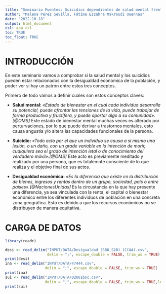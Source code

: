 ```yaml
---
title: "Seminario Fuentes: Suicidios dependientes de salud mental frente a desigualdades económicas"
author: "Malena Pérez Sevilla, Fátima Ezzahra Makroudi Ouennas"
date: "2022-10-18"
output: html_document
csl: apa.csl
toc: TRUE
toc_float: TRUE
---
```

# INTRODUCCIÓN

En este seminario vamos a comprobar si la salud mental y los suicidios pueden estar relacionados con la desigualdad económica de la población, y poder ver si hay un patrón entre estos tres conceptos.

Primero de todo vamos a definir cuales son estos conceptos claves:

* **Salud mental:**
*«Estado de bienestar en el cual cada individuo desarrolla su potencial, puede afrontar las tensiones de la vida, puede trabajar de forma productiva y fructífera, y puede aportar algo a su comunidad».[@OMS]*
Este estado de bienestar mental muchas veces es alterado por perturvaciones, por lo que puede derivar a trastornos mentales, esto causa angustia y/o altera las capacidades funcionales de la persona.

* **Suicidio:**
*«Todo acto por el que un individuo se causa a sí mismo una lesión, o un daño, con un grado variable en la intención de morir, cualquiera sea el grado de intención letal o de conocimiento del verdadero móvil».[@OMS]*
Este acto es previamente meditado y realizado por una persona, que es totalemnte consciente de lo que realiza y el objetivo final de sus actos.

* **Desigualdad económica:**
*«Es la diferencia que existe en la distribución de bienes, ingresos y rentas dentro de un grupo, sociedad, país o entre países».[@NacionesUnidas]*
Es la circustancia en la que hay presente una diferencia, ya sea vinculada con la renta, el capital o bienestar económico entre los diferentes individuos de población en una concreta zona geográfica.
Esto es debido a que los recursos económicos no se distribuyen de manera equitativa.

# CARGA DE DATOS
```r
library(readr)

desi <- read_delim("INPUT/DATA/Desigualdad (S80_S20) (CCAA).csv",
                   delim = ";", escape_double = FALSE, trim_ws = TRUE)
print(desi)
ina <- read_delim("INPUT/DATA/47444.csv",
                  delim = ";", escape_double = FALSE, trim_ws = TRUE)
print(ina)
sui <- read_delim("INPUT/DATA/02001bsc.csv",
                  delim = ";", escape_double = FALSE, trim_ws = TRUE,locale=locale(encoding="latin1"))
print(sui)
```